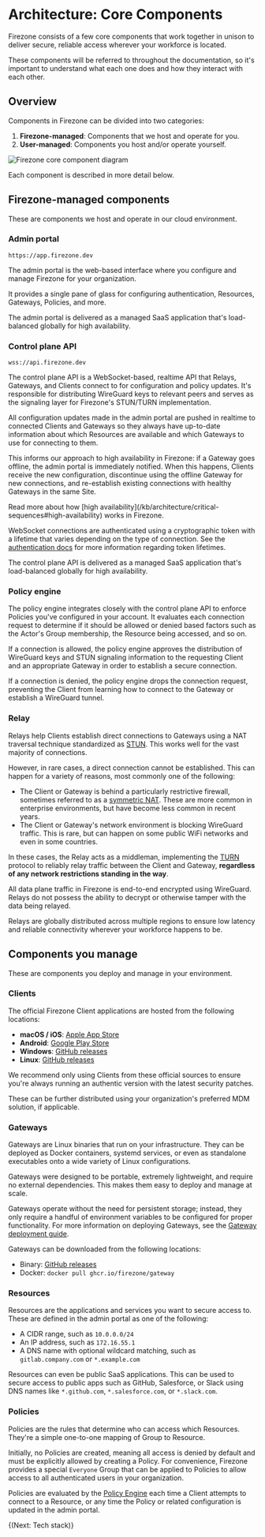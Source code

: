 
# Architecture: Core Components

Firezone consists of a few core components that work together in unison to
deliver secure, reliable access wherever your workforce is located.

These components will be referred to throughout the documentation, so it's
important to understand what each one does and how they interact with each
other.

## Overview

Components in Firezone can be divided into two categories:

1. **Firezone-managed**: Components that we host and operate for you.
1. **User-managed**: Components you host and/or operate yourself.

<Link
  target="_blank"
  href="/images/kb/architecture/core-components/component-diagram.svg"
>
  <Image
    src="/images/kb/architecture/core-components/component-diagram.svg"
    alt="Firezone core component diagram"
    width={1200}
    height={1200}
    className="p-16"
  />
</Link>

Each component is described in more detail below.

## Firezone-managed components

These are components we host and operate in our cloud environment.

### Admin portal

`https://app.firezone.dev`

The admin portal is the web-based interface where you configure and manage
Firezone for your organization.

It provides a single pane of glass for configuring authentication, Resources,
Gateways, Policies, and more.

The admin portal is delivered as a managed SaaS application that's load-balanced
globally for high availability.

### Control plane API

`wss://api.firezone.dev`

The control plane API is a WebSocket-based, realtime API that Relays, Gateways,
and Clients connect to for configuration and policy updates. It's responsible
for distributing WireGuard keys to relevant peers and serves as the signaling
layer for Firezone's STUN/TURN implementation.

All configuration updates made in the admin portal are pushed in realtime to
connected Clients and Gateways so they always have up-to-date information about
which Resources are available and which Gateways to use for connecting to them.

This informs our approach to high availability in Firezone: if a Gateway goes
offline, the admin portal is immediately notified. When this happens, Clients
receive the new configuration, discontinue using the offline Gateway for new
connections, and re-establish existing connections with healthy Gateways in the
same Site.

<Alert color="info">
  Read more about how [high
  availability](/kb/architecture/critical-sequences#high-availability) works in
  Firezone.
</Alert>

WebSocket connections are authenticated using a cryptographic token with a
lifetime that varies depending on the type of connection. See the
[authentication docs](/kb/authenticate) for more information regarding token
lifetimes.

The control plane API is delivered as a managed SaaS application that's
load-balanced globally for high availability.

### Policy engine

The policy engine integrates closely with the control plane API to enforce
Policies you've configured in your account. It evaluates each connection request
to determine if it should be allowed or denied based factors such as the Actor's
Group membership, the Resource being accessed, and so on.

If a connection is allowed, the policy engine approves the distribution of
WireGuard keys and STUN signaling information to the requesting Client and an
appropriate Gateway in order to establish a secure connection.

If a connection is denied, the policy engine drops the connection request,
preventing the Client from learning how to connect to the Gateway or establish a
WireGuard tunnel.

### Relay

Relays help Clients establish direct connections to Gateways using a NAT
traversal technique standardized as
[STUN](https://www.rfc-editor.org/rfc/rfc8489.html). This works well for the
vast majority of connections.

However, in rare cases, a direct connection cannot be established. This can
happen for a variety of reasons, most commonly one of the following:

- The Client or Gateway is behind a particularly restrictive firewall, sometimes
  referred to as a
  [symmetric NAT](https://datatracker.ietf.org/doc/html/rfc3489#section-5).
  These are more common in enterprise environments, but have become less common
  in recent years.
- The Client or Gateway's network environment is blocking WireGuard traffic.
  This is rare, but can happen on some public WiFi networks and even in some
  countries.

In these cases, the Relay acts as a middleman, implementing the
[TURN](https://www.rfc-editor.org/rfc/rfc8553) protocol to reliably relay
traffic between the Client and Gateway, **regardless of any network restrictions
standing in the way**.

<Alert color="warning">
  All data plane traffic in Firezone is end-to-end encrypted using WireGuard.
  Relays do not possess the ability to decrypt or otherwise tamper with the data
  being relayed.
</Alert>

Relays are globally distributed across multiple regions to ensure low latency
and reliable connectivity wherever your workforce happens to be.

## Components you manage

These are components you deploy and manage in your environment.

### Clients

The official Firezone Client applications are hosted from the following
locations:

- **macOS / iOS**:
  [Apple App Store](https://apps.apple.com/us/app/firezone/id6443661826)
- **Android**:
  [Google Play Store](https://play.google.com/store/apps/details?id=dev.firezone.android)
- **Windows**:
  [GitHub releases](https://www.github.com/firezone/firezone/releases)
- **Linux**:
  [GitHub releases](https://www.github.com/firezone/firezone/releases)

We recommend only using Clients from these official sources to ensure you're
always running an authentic version with the latest security patches.

These can be further distributed using your organization's preferred MDM
solution, if applicable.

### Gateways

Gateways are Linux binaries that run on your infrastructure. They can be
deployed as Docker containers, systemd services, or even as standalone
executables onto a wide variety of Linux configurations.

Gateways were designed to be portable, extremely lightweight, and require no
external dependencies. This makes them easy to deploy and manage at scale.

Gateways operate without the need for persistent storage; instead, they only
require a handful of environment variables to be configured for proper
functionality. For more information on deploying Gateways, see the
[Gateway deployment guide](/kb/deploy/gateways).

Gateways can be downloaded from the following locations:

- Binary: [GitHub releases](https://www.github.com/firezone/firezone/releases)
- Docker: `docker pull ghcr.io/firezone/gateway`

### Resources

Resources are the applications and services you want to secure access to. These
are defined in the admin portal as one of the following:

- A CIDR range, such as `10.0.0.0/24`
- An IP address, such as `172.16.55.1`
- A DNS name with optional wildcard matching, such as `gitlab.company.com` or
  `*.example.com`

Resources can even be public SaaS applications. This can be used to secure
access to public apps such as GitHub, Salesforce, or Slack using DNS names like
`*.github.com`, `*.salesforce.com`, or `*.slack.com`.

### Policies

Policies are the rules that determine who can access which Resources. They're a
simple one-to-one mapping of Group to Resource.

Initially, no Policies are created, meaning all access is denied by default and
must be explicitly allowed by creating a Policy. For convenience, Firezone
provides a special `Everyone` Group that can be applied to Policies to allow
access to all authenticated users in your organization.

Policies are evaluated by the [Policy Engine](#policy-engine) each time a Client
attempts to connect to a Resource, or any time the Policy or related
configuration is updated in the admin portal.

{(<NextStep href="/kb/architecture/tech-stack">Next: Tech stack</NextStep>)}

<SupportOptions />
